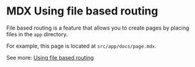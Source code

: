 # MDX Using file based routing

File based routing is a feature that allows you to create pages by placing files in the `app` directory.

For example, this page is located at `src/app/docs/page.mdx`.

See more: [Using file based routing](https://nextjs.org/docs/app/building-your-application/configuring/mdx#using-file-based-routing)